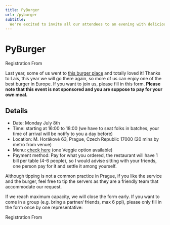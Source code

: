 ```yaml
---
title: PyBurger
url: /pyburger
subtitle:
  We're excited to invite all our attendees to an evening with delicious burger!
---
```


# PyBurger

<div class="text-center">
    <ButtonLink href="https://forms.gle/5ckVcn4GY9svnyP9A">Registration From</ButtonLink>
</div>

Last year, some of us went to [this burger place](https://www.burgerman.cz/) and totally loved it! Thanks to Laís, this year we will go there again, so more of us can enjoy one of the best burger in Europe. If you want to join us, please fill in this form. **Please note that this event is not sponsored and you are suppose to pay for your own meal.**

## Details

- Date: Monday July 8th
- Time:  starting at 16:00 to 18:00 (we have to seat folks in batches, your time of arrival will be notify to you a day before)
- Location: M. Horákové 63, Prague, Czech Republic 17000 (20 mins by metro from venue)
- Menu: [check here](https://www.burgerman.cz/assets/pdf/menu-en.pdf) (one Veggie option available)
- Payment method: Pay for what you ordered, the restaurant will have 1 bill per table (4-6 people), so I would advise sitting with your friends, one person pay for it and settle it among yourself.

Although tipping is not a common practice in Prague, if you like the service and the burger, feel free to tip the servers as they are a friendly team that accommodate our request.

If we reach maximum capacity, we will close the form early. If you want to come in a group (e.g. bring a partner/ friends, max 6 ppl), please only fill in the form once by one representative:

<div class="text-center">
    <ButtonLink href="https://forms.gle/5ckVcn4GY9svnyP9A">Registration From</ButtonLink>
</div>
